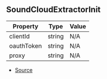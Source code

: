 ## SoundCloudExtractorInit

| Property | Type | Value |
| ----------- | ----------- | ----------- |
| clientId | string | N/A |
| oauthToken | string | N/A |
| proxy | string | N/A |


- [Source](https://github.com/Androz2091/discord-player/blob/cd5cf97/packages/extractor/src/extractors/SoundCloudExtractor.ts#L14)